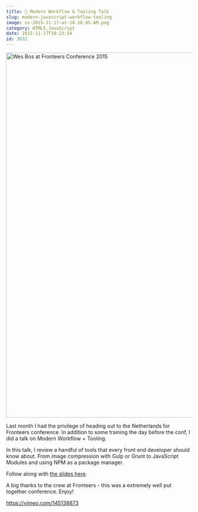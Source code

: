 ```yaml
---
title: 🎥 Modern Workflow & Tooling Talk
slug: modern-javascript-workflow-tooling
image: ss-2015-11-17-at-10.18.05-AM.png
category: HTML5,JavaScript
date: 2015-11-17T10:23:54
id: 3632
---
```


<img src="ss-2015-11-17-at-10.18.05-AM.png" alt="Wes Bos at  Fronteers Conference 2015 " width="1678" height="990" class="aligncenter size-full wp-image-3633" />

Last month I had the privilege of heading out to the Netherlands for Fronteers conference. In addition to some training the day before the conf, I did a talk on Modern Workflow + Tooling.

In this talk, I review a handful of tools that every front end developer should know about. From image compression with Gulp or Grunt to JavaScript Modules and using NPM as a package manager.

Follow along with <a href="http://wesbos.github.io/Modern-Workflow-and-Tooling-Talk/">the slides here</a>.

A big thanks to the crew at Fronteers - this was a extremely well put together conference. Enjoy!

https://vimeo.com/145138873